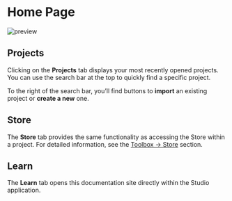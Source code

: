 
# Home Page

<Image src="/studio-docs/basics/home-page/homepage.png" alt="preview" width={700} height={300} className="mt-6 rounded-xl overflow-hidden" />

## Projects

Clicking on the **Projects** tab displays your most recently opened projects. You can use the search bar at the top to quickly find a specific project.

To the right of the search bar, you’ll find buttons to **import** an existing project or **create a new** one.

## Store

The **Store** tab provides the same functionality as accessing the Store within a project.
For detailed information, see the [Toolbox → Store](toolbar.mdx#store) section.

## Learn

The **Learn** tab opens this documentation site directly within the Studio application.


